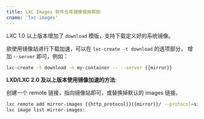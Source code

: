 ```yaml
---
title: LXC Images 软件仓库镜像使用帮助
cname: 'lxc-images'
---
```


LXC 1.0 以上版本增加了 `download` 模版，支持下载定义好的系统镜像。

欲使用镜像站进行下载加速，可以在 `lxc-create -t download` 的选项部分，
增加 `--server` 即可，例如：

<CodeBlock>

```bash
lxc-create -t download -n my-container -- --server {{mirror}}
```

</CodeBlock>

**LXD/LXC 2.0 及以上版本使用镜像加速的方法**:

创建一个 remote 链接，指向镜像站即可，或替换掉默认的 images 链接。

<CodeBlock>

```bash
lxc remote add mirror-images {{http_protocol}}{{mirror}}/ --protocol=simplestreams --public
lxc image list mirror-images:
```

</CodeBlock>
